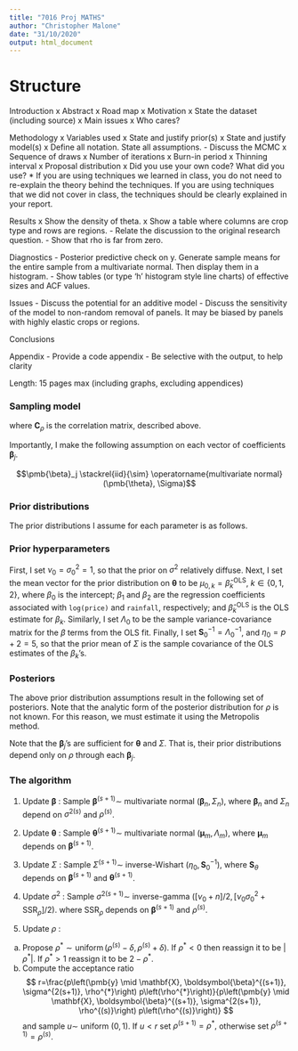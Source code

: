 ```yaml
---
title: "7016 Proj MATHS"
author: "Christopher Malone"
date: "31/10/2020"
output: html_document
---
```


# Structure
Introduction
x Abstract
x Road map
x Motivation
x State the dataset (including source)
x Main issues
x Who cares?

Methodology
x Variables used
x State and justify prior(s)
x State and justify model(s)
    x Define all notation. State all assumptions.
- Discuss the MCMC
    x Sequence of draws
    x Number of iterations
    x Burn-in period
    x Thinning interval
    x Proposal distribution
    x Did you use your own code? What did you use?
* If you are using techniques we learned in class, you do not need to re-explain the theory behind the techniques. If you are using techniques that we did not cover in class, the techniques should be clearly explained in your report. 

Results
x Show the density of theta.
x Show a table where columns are crop type and rows are regions. 
- Relate the discussion to the original research question.
- Show that rho is far from zero.

Diagnostics
- Posterior predictive check on y. Generate sample means for the entire sample from a multivariate normal. Then display them in a histogram.
- Show tables (or type 'h' histogram style line charts) of effective sizes and ACF values.

Issues
- Discuss the potential for an additive model
- Discuss the sensitivity of the model to non-random removal of panels. It may be biased by panels with highly elastic crops or regions.

Conclusions

Appendix
- Provide a code appendix
- Be selective with the output, to help clarity

Length: 15 pages max (including graphs, excluding appendices)




### Sampling model

\begin{equation}
\textbf{Y}_j=\left(\begin{array}{c}
Y_{1, j} \\
\vdots \\
Y_{n, j}
\end{array}\right) \sim \text {multivariate normal }\left(\mathbf{X}_j \boldsymbol{\beta}_j, \sigma^{2} \mathbf{C}_\rho \right)\\
\end{equation}

where $\mathbf{C}_\rho$ is the correlation matrix, described above.

Importantly, I make the following assumption on each vector of coefficients $\pmb{\beta}_j$.

$$\pmb{\beta}_j \stackrel{iid}{\sim} \operatorname{multivariate normal} (\pmb{\theta}, \Sigma)$$ 

### Prior distributions

The prior distributions I assume for each parameter is as follows.

\begin{align}

\sigma^2 & \sim \operatorname{inverse-gamma}\left(\nu_{0} / 2, \nu_{0} \sigma_{0}^{2} / 2\right) \\

\boldsymbol{\theta} & \sim \operatorname{multivariate normal}\left(\boldsymbol{\mu}_{0}, \Lambda_{0}\right) \\

\Sigma & \sim \operatorname {inverse-Wishart} \left(\eta_{0}, \mathbf{S}_{0}^{-1}\right)\\

\rho & \sim \operatorname{uniform}(0, 1)

\end{align}

### Prior hyperparameters
First, I set $\nu_0 = \sigma^2_0 = 1$, so that the prior on $\sigma^2$ relatively diffuse. Next, I set the mean vector for the prior distribution on $\pmb{\theta}$ to be $\mu_{0, k} = \hat{\beta}_{k}^{\text{OLS}}$, $k \in \{ 0, 1, 2 \}$, where $\beta_0$ is the intercept; $\beta_1$ and $\beta_2$ are the regression coefficients associated with `log(price)` and `rainfall`, respectively; and $\hat{\beta}_{k}^{\text{OLS}}$ is the OLS estimate for $\beta_k$. Similarly, I set $\Lambda_0$ to be the sample variance-covariance matrix for the $\beta$ terms from the OLS fit. Finally, I set $\textbf{S}_0^{-1} = \Lambda_0^{-1}$, and $\eta_0 = p + 2 = 5$, so that the prior mean of $\Sigma$ is the sample covariance of the OLS estimates of the $\beta_k$'s.  

### Posteriors
The above prior distribution assumptions result in the following set of posteriors. Note that the analytic form of the posterior distribution for $\rho$ is not known. For this reason, we must estimate it using the Metropolis method.

\begin{align}


\left\{\boldsymbol{\theta} \mid \boldsymbol{\beta}_{1}, \ldots, \boldsymbol{\beta}_{N}, \Sigma\right\} & \sim \operatorname {multivariate normal} \left(\boldsymbol{\mu}_{N}, \Lambda_{N}\right), \text { where } \\
\qquad 

\Lambda_{N} &=\left(\Lambda_{0}^{-1} + N \Sigma^{-1}\right)^{-1} \\
\boldsymbol{\mu}_{N} &=\Lambda_{N}\left(\Lambda_{0}^{-1} \boldsymbol{\mu}_{0}+N \Sigma^{-1} \overline{\boldsymbol{\beta}}\right) \\
\overline{\boldsymbol{\beta}} &= \frac{1}{N} \sum_{j = 1}^N \pmb{\beta_j} \\
\\



\left\{ \Sigma \mid \boldsymbol{\theta}, \boldsymbol{\beta}_{1}, \ldots, \boldsymbol{\beta}_{m}\right\} & \sim \text { inverse-Wishart }\left(\eta_{0}+N,\left[\mathbf{S}_{0}+\mathbf{S}_{\theta}\right]^{-1}\right), \text {where } \\
\mathbf{S}_{\theta} &=\sum_{j=1}^{N}\left(\boldsymbol{\beta}_{j}-\boldsymbol{\theta}\right)\left(\boldsymbol{\beta}_{j}-\boldsymbol{\theta}\right)^{T} \\
\\ 

 

\left\{\boldsymbol{\beta}_{j} \mid \pmb{y}_{j}, \mathbf{X}_{j}, \boldsymbol{\theta}, \Sigma, \sigma^{2}, \rho \right\} & \sim \operatorname {multivariate normal} \left(\boldsymbol{\beta}_{n}, \Sigma_{n}\right), \text { where } \\
\qquad 
\Sigma_{n} &=\left(\mathbf{X}^{T}_j \mathbf{C}_{\rho}^{-1} \mathbf{X}_j / \sigma^{2}+\Sigma^{-1}\right)^{-1} \\
\boldsymbol{\beta}_{n} &=\Sigma_{n}\left(\mathbf{X}^{T}_j \mathbf{C}_{\rho}^{-1} \pmb{y}_j / \sigma^{2}+\Sigma^{-1} \boldsymbol{\beta}_{0}\right), \text { and } \\
\\



\left\{\sigma^{2} \mid \mathbf{X}, \pmb{y}, \boldsymbol{\beta}, \rho \right\} & \sim \operatorname {inverse-gamma} \left(\left[\nu_{0}+n\right] / 2,\left[\nu_{0} \sigma_{0}^{2}+\operatorname{SSR}_{\rho}\right] / 2\right), \text { where } \\
\operatorname{SSR}_{\rho} &=(\pmb{y}-\mathbf{X} \boldsymbol{\beta})^{T} \mathbf{C}_{\rho}^{-1}(\pmb{y}-\mathbf{X} \boldsymbol{\beta})
\end{align}

Note that the $\pmb{\beta}_j$'s are sufficient for $\pmb{\theta}$ and $\Sigma$. That is, their prior distributions depend only on $\rho$ through each $\pmb{\beta}_j$.

### The algorithm

1. Update $\boldsymbol{\beta}$ : Sample $\boldsymbol{\beta}^{(s+1)} \sim$ multivariate normal $\left(\boldsymbol{\beta}_{n}, \Sigma_{n}\right),$ where $\boldsymbol{\beta}_{n}$ and $\Sigma_{n}$ depend on $\sigma^{2(s)}$ and $\rho^{(s)}$.

2. Update $\pmb{\theta}$ : Sample $\pmb{\theta}^{(s+1)} \sim$ multivariate normal $(\pmb{\mu}_m, \Lambda_m)$, where $\pmb{\mu}_m$ depends on $\boldsymbol{\beta}^{(s+1)}$.

3. Update $\Sigma$ : Sample $\Sigma^{(s+1)} \sim$ inverse-Wishart $\left(\eta_{0}, \mathbf{S}_{0}^{-1}\right)$, where $\textbf{S}_\theta$ depends on $\pmb{\beta}^{(s+1)}$ and $\pmb{\theta}^{(s+1)}$.

4. Update $\sigma^{2}$ : Sample $\sigma^{2(s+1)} \sim$ inverse-gamma $\left(\left[\nu_{0}+n\right] / 2,\left[\nu_{0} \sigma_{0}^{2}+\mathrm{SSR}_{\rho}\right] / 2\right)$.
where $\mathrm{SSR}_{\rho}$ depends on $\boldsymbol{\beta}^{(s+1)}$ and $\rho^{(s)}$.

5. Update $\rho$ :
a) Propose $\rho^{*} \sim \operatorname{uniform}\left(\rho^{(s)}-\delta, \rho^{(s)}+\delta\right) .$ If $\rho^{*}<0$ then reassign it to
be $\left|\rho^{*}\right| .$ If $\rho^{*}>1$ reassign it to be $2-\rho^{*}$.
b) Compute the acceptance ratio
$$
r=\frac{p\left(\pmb{y} \mid \mathbf{X}, \boldsymbol{\beta}^{(s+1)}, \sigma^{2(s+1)}, \rho^{*}\right) p\left(\rho^{*}\right)}{p\left(\pmb{y} \mid \mathbf{X}, \boldsymbol{\beta}^{(s+1)}, \sigma^{2(s+1)}, \rho^{(s)}\right) p\left(\rho^{(s)}\right)}
$$
and sample $u \sim$ uniform $(0,1) .$ If $u<r$ set $\rho^{(s+1)}=\rho^{*},$ otherwise set $\rho^{(s+1)}=\rho^{(s)}$.
